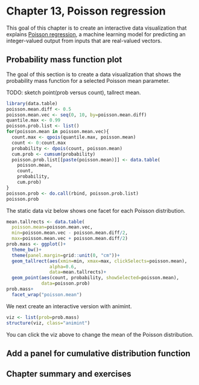 # Chapter 13, Poisson regression

This goal of this chapter is to create an interactive data
visualization that explains
[Poisson regression](https://en.wikipedia.org/wiki/Poisson_regression),
a machine learning model for predicting an integer-valued output from
inputs that are real-valued vectors.

## Probability mass function plot

The goal of this section is to create a data visualization that shows
the probability mass function for a selected Poisson mean parameter.

TODO: sketch point(prob versus count), tallrect mean.

```r
library(data.table)
poisson.mean.diff <- 0.5
poisson.mean.vec <- seq(0, 10, by=poisson.mean.diff)
quantile.max <- 0.99
poisson.prob.list <- list()
for(poisson.mean in poisson.mean.vec){
  count.max <- qpois(quantile.max, poisson.mean)
  count <- 0:count.max
  probability <- dpois(count, poisson.mean)
  cum.prob <- cumsum(probability)
  poisson.prob.list[[paste(poisson.mean)]] <- data.table(
    poisson.mean,
    count,
    probability,
    cum.prob)
}
poisson.prob <- do.call(rbind, poisson.prob.list)
poisson.prob
```

The static data viz below shows one facet for each Poisson
distribution.

```r
mean.tallrects <- data.table(
  poisson.mean=poisson.mean.vec,
  min=poisson.mean.vec - poisson.mean.diff/2,
  max=poisson.mean.vec + poisson.mean.diff/2)
prob.mass <- ggplot()+
  theme_bw()+
  theme(panel.margin=grid::unit(0, "cm"))+
  geom_tallrect(aes(xmin=min, xmax=max, clickSelects=poisson.mean),
                alpha=0.6,
                data=mean.tallrects)+
  geom_point(aes(count, probability, showSelected=poisson.mean),
             data=poisson.prob)
prob.mass+
  facet_wrap("poisson.mean")
```

We next create an interactive version with animint.

```r
viz <- list(prob=prob.mass)
structure(viz, class="animint")
```

You can click the viz above to change the mean of the Poisson
distribution.

## Add a panel for cumulative distribution function



## Chapter summary and exercises
